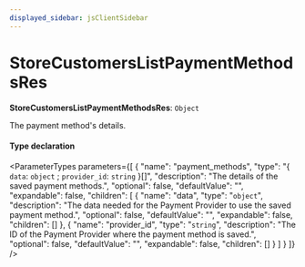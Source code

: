 ```yaml
---
displayed_sidebar: jsClientSidebar
---
```



# StoreCustomersListPaymentMethodsRes

 **StoreCustomersListPaymentMethodsRes**: `Object`

The payment method's details.

#### Type declaration

<ParameterTypes parameters={[
  {
    "name": "payment_methods",
    "type": "{ `data`: `object` ; `provider_id`: `string`  }[]",
    "description": "The details of the saved payment methods.",
    "optional": false,
    "defaultValue": "",
    "expandable": false,
    "children": [
      {
        "name": "data",
        "type": "`object`",
        "description": "The data needed for the Payment Provider to use the saved payment method.",
        "optional": false,
        "defaultValue": "",
        "expandable": false,
        "children": []
      },
      {
        "name": "provider_id",
        "type": "`string`",
        "description": "The ID of the Payment Provider where the payment method is saved.",
        "optional": false,
        "defaultValue": "",
        "expandable": false,
        "children": []
      }
    ]
  }
]} />
